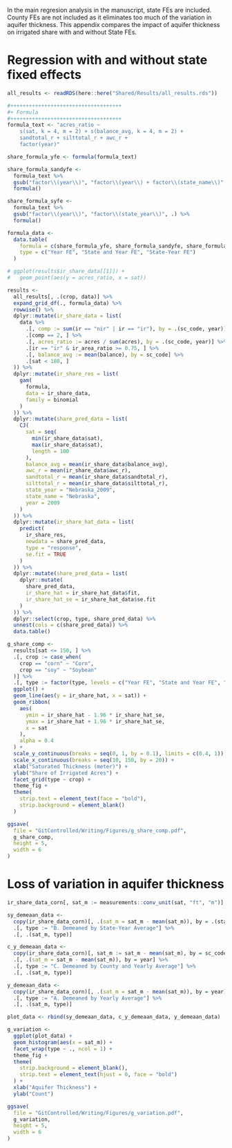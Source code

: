 In the main regresion analysis in the manuscript, state FEs are included. County FEs are not included as it eliminates too much of the variation in aquifer thickness. This appendix compares the impact of aquifer thickness on irrigated share with and without State FEs.

# Regression with and without state fixed effects

```r
all_results <- readRDS(here::here("Shared/Results/all_results.rds"))
```


```r
#++++++++++++++++++++++++++++++++++++
#+ Formula
#++++++++++++++++++++++++++++++++++++
formula_text <- "acres_ratio ~
    s(sat, k = 4, m = 2) + s(balance_avg, k = 4, m = 2) +
    sandtotal_r + silttotal_r + awc_r +
    factor(year)"

share_formula_yfe <- formula(formula_text)

share_formula_sandyfe <-
  formula_text %>%
  gsub("factor\\(year\\)", "factor\\(year\\) + factor\\(state_name\\)", .) %>%
  formula()

share_formula_syfe <-
  formula_text %>%
  gsub("factor\\(year\\)", "factor\\(state_year\\)", .) %>%
  formula()

formula_data <-
  data.table(
    formula = c(share_formula_yfe, share_formula_sandyfe, share_formula_syfe),
    type = c("Year FE", "State and Year FE", "State-Year FE")
  )

# ggplot(results$ir_share_data[[1]]) +
#   geom_point(aes(y = acres_ratio, x = sat))

results <-
  all_results[, .(crop, data)] %>%
  expand_grid_df(., formula_data) %>%
  rowwise() %>%
  dplyr::mutate(ir_share_data = list(
    data %>%
      .[, comp := sum(ir == "nir" | ir == "ir"), by = .(sc_code, year)] %>%
      .[comp == 2, ] %>%
      .[, acres_ratio := acres / sum(acres), by = .(sc_code, year)] %>%
      .[ir == "ir" & ir_area_ratio >= 0.75, ] %>%
      .[, balance_avg := mean(balance), by = sc_code] %>%
      .[sat < 180, ]
  )) %>%
  dplyr::mutate(ir_share_res = list(
    gam(
      formula,
      data = ir_share_data,
      family = binomial
    )
  )) %>%
  dplyr::mutate(share_pred_data = list(
    CJ(
      sat = seq(
        min(ir_share_data$sat),
        max(ir_share_data$sat),
        length = 100
      ),
      balance_avg = mean(ir_share_data$balance_avg),
      awc_r = mean(ir_share_data$awc_r),
      sandtotal_r = mean(ir_share_data$sandtotal_r),
      silttotal_r = mean(ir_share_data$silttotal_r),
      state_year = "Nebraska_2009",
      state_name = "Nebraska",
      year = 2009
    )
  )) %>%
  dplyr::mutate(ir_share_hat_data = list(
    predict(
      ir_share_res,
      newdata = share_pred_data,
      type = "response",
      se.fit = TRUE
    )
  )) %>%
  dplyr::mutate(share_pred_data = list(
    dplyr::mutate(
      share_pred_data,
      ir_share_hat = ir_share_hat_data$fit,
      ir_share_hat_se = ir_share_hat_data$se.fit
    )
  )) %>%
  dplyr::select(crop, type, share_pred_data) %>%
  unnest(cols = c(share_pred_data)) %>%
  data.table()
```

```r
g_share_comp <-
  results[sat <= 150, ] %>%
  .[, crop := case_when(
    crop == "corn" ~ "Corn",
    crop == "soy" ~ "Soybean"
  )] %>%
  .[, type := factor(type, levels = c("Year FE", "State and Year FE", "State-Year FE"))] %>%
  ggplot() +
  geom_line(aes(y = ir_share_hat, x = sat)) +
  geom_ribbon(
    aes(
      ymin = ir_share_hat - 1.96 * ir_share_hat_se,
      ymax = ir_share_hat + 1.96 * ir_share_hat_se,
      x = sat
    ),
    alpha = 0.4
  ) +
  scale_y_continuous(breaks = seq(0, 1, by = 0.1), limits = c(0.4, 1)) +
  scale_x_continuous(breaks = seq(10, 150, by = 20)) +
  xlab("Saturated Thickness (meter)") +
  ylab("Share of Irrigated Acres") +
  facet_grid(type ~ crop) +
  theme_fig +
  theme(
    strip.text = element_text(face = "bold"),
    strip.background = element_blank()
  )

ggsave(
  file = "GitControlled/Writing/Figures/g_share_comp.pdf",
  g_share_comp,
  height = 5,
  width = 6
)
```

# Loss of variation in aquifer thickness 

```r
ir_share_data_corn[, sat_m := measurements::conv_unit(sat, "ft", "m")]

sy_demeaan_data <-
  copy(ir_share_data_corn)[, .(sat_m = sat_m - mean(sat_m)), by = .(state_name, year)] %>%
  .[, type := "B. Demeaned by State-Year Average"] %>%
  .[, .(sat_m, type)]

c_y_demeaan_data <-
  copy(ir_share_data_corn)[, sat_m := sat_m - mean(sat_m), by = sc_code] %>%
  .[, .(sat_m = sat_m - mean(sat_m)), by = year] %>%
  .[, type := "C. Demeaned by County and Yearly Average"] %>%
  .[, .(sat_m, type)]

y_demeaan_data <-
  copy(ir_share_data_corn)[, .(sat_m = sat_m - mean(sat_m)), by = year] %>%
  .[, type := "A. Demeaned by Yearly Average"] %>%
  .[, .(sat_m, type)]

plot_data <- rbind(sy_demeaan_data, c_y_demeaan_data, y_demeaan_data)

g_variation <-
  ggplot(plot_data) +
  geom_histogram(aes(x = sat_m)) +
  facet_wrap(type ~ ., ncol = 1) +
  theme_fig +
  theme(
    strip.background = element_blank(),
    strip.text = element_text(hjust = 0, face = "bold")
  ) +
  xlab("Aquifer Thickness") +
  ylab("Count")

ggsave(
  file = "GitControlled/Writing/Figures/g_variation.pdf",
  g_variation,
  height = 5,
  width = 6
)
```
